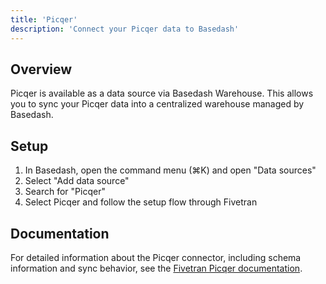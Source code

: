 ```yaml
---
title: 'Picqer'
description: 'Connect your Picqer data to Basedash'
---
```


## Overview

Picqer is available as a data source via Basedash Warehouse. This allows you to sync your Picqer data into a centralized warehouse managed by Basedash.

## Setup

1. In Basedash, open the command menu (⌘K) and open "Data sources"
2. Select "Add data source"
3. Search for "Picqer"
4. Select Picqer and follow the setup flow through Fivetran

## Documentation

For detailed information about the Picqer connector, including schema information and sync behavior, see the [Fivetran Picqer documentation](https://fivetran.com/docs/connectors/applications/picqer).
